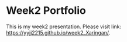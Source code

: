 # Week2 Portfolio

This is my week2 presentation. Please visit link: <https://yyjj2215.github.io/week2_Xaringan/>.
